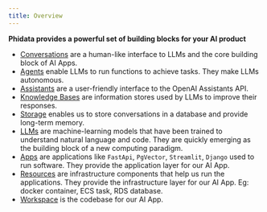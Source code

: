```yaml
---
title: Overview
---
```


**Phidata provides a powerful set of building blocks for your AI product**

- [Conversations](/blocks/conversations) are a human-like interface to LLMs and the core building block of AI Apps.
- [Agents](/blocks/agents) enable LLMs to run functions to achieve tasks. They make LLMs autonomous.
- [Assistants](/blocks/assistants) are a user-friendly interface to the OpenAI Assistants API.
- [Knowledge Bases](/blocks/knowledge-base) are information stores used by LLMs to improve their responses.
- [Storage](/blocks/storage) enables us to store conversations in a database and provide long-term memory.
- [LLMs](/blocks/llms) are machine-learning models that have been trained to understand natural language and code. They are quickly emerging as the building block of a new computing paradigm.
- [Apps](/blocks/apps) are applications like `FastApi`, `PgVector`, `Streamlit`, `Django` used to run software. They provide the application layer for our AI App.
- [Resources](/blocks/resources) are infrastructure components that help us run the applications. They provide the infrastructure layer for our AI App. Eg: docker container, ECS task, RDS database.
- [Workspace](/blocks/workspace) is the codebase for our AI App.
